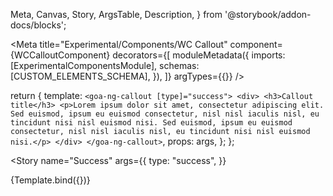   Meta,
  Canvas,
  Story,
  ArgsTable,
  Description,
} from '@storybook/addon-docs/blocks';

<Meta
  title="Experimental/Components/WC Callout"
  component={WCCalloutComponent}
  decorators={[
    moduleMetadata({
      imports: [ExperimentalComponentsModule],
      schemas: [CUSTOM_ELEMENTS_SCHEMA],
    }),
  ]}
  argTypes={{}}
/>

  return {
    template: `
    <goa-ng-callout [type]="success">
      <div>
        <h3>Callout title</h3>
        <p>Lorem ipsum dolor sit amet, consectetur adipiscing elit. Sed euismod, ipsum eu euismod consectetur, nisl nisl iaculis nisl, eu tincidunt nisi nisl euismod nisi. Sed euismod, ipsum eu euismod consectetur, nisl nisl iaculis nisl, eu tincidunt nisi nisl euismod nisi.</p>
      </div>
    </goa-ng-callout>
    `,
    props: args,
  };
};

<Story
  name="Success"
  args={{
    type: "success",
  }}
>
  {Template.bind({})}
</Story>

